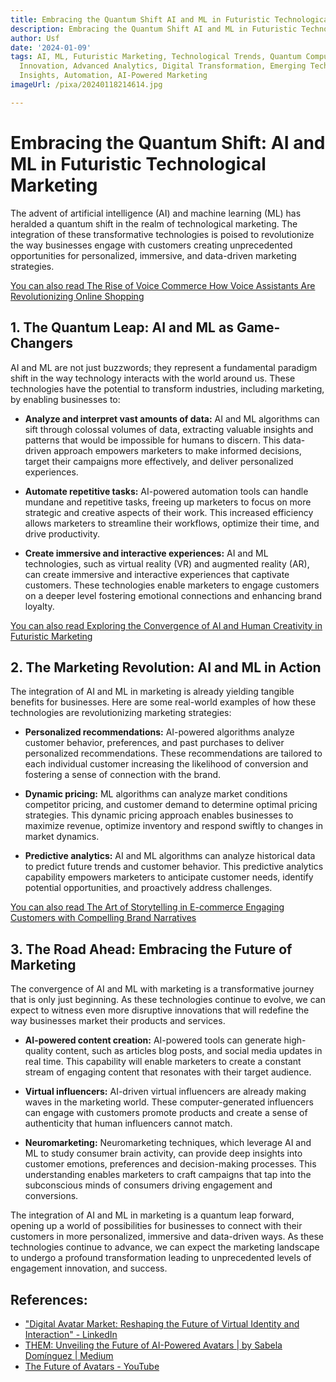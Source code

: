 ```yaml
---
title: Embracing the Quantum Shift AI and ML in Futuristic Technological Marketing
description: Embracing the Quantum Shift AI and ML in Futuristic Technological Marketing
author: Usf
date: '2024-01-09'
tags: AI, ML, Futuristic Marketing, Technological Trends, Quantum Computing, Marketing
  Innovation, Advanced Analytics, Digital Transformation, Emerging Technology, Data-Driven
  Insights, Automation, AI-Powered Marketing
imageUrl: /pixa/20240118214614.jpg

---
```

# Embracing the Quantum Shift: AI and ML  in Futuristic Technological Marketing

The advent of artificial intelligence (AI) and machine learning (ML) has heralded a quantum shift in the  realm of technological marketing. The integration of these transformative technologies  is poised to revolutionize the way businesses engage with  customers creating unprecedented  opportunities for personalized, immersive, and data-driven marketing strategies.

[You can  also read The Rise  of Voice Commerce  How Voice Assistants  Are Revolutionizing Online Shopping](The%20Rise%20of%20Voice%20Commerce%20How%20Voice%20Assistants%20Are%20Revolutionizing%20Online%20Shopping)


## 1. The Quantum Leap: AI  and ML as Game-Changers

AI and ML are not just buzzwords; they represent a fundamental paradigm shift in the way technology interacts with the world around us. These  technologies have the potential to transform industries, including marketing, by enabling businesses to:

- **Analyze and interpret vast amounts of data:** AI and ML algorithms can sift through colossal volumes of data, extracting valuable insights and  patterns that  would be impossible for humans to discern. This data-driven approach empowers marketers to make informed decisions, target their campaigns more effectively, and  deliver personalized experiences.

-  **Automate repetitive  tasks:** AI-powered automation tools can handle mundane and repetitive  tasks, freeing up  marketers to focus on more strategic and creative aspects of their work. This increased efficiency allows marketers to streamline their  workflows, optimize their time,  and drive productivity.

- **Create immersive and  interactive  experiences:** AI and ML technologies, such as virtual reality (VR) and  augmented reality (AR), can create immersive and interactive experiences that captivate customers. These technologies enable marketers to engage customers on  a deeper  level fostering emotional connections and enhancing brand loyalty.

[You can also read Exploring the Convergence of AI and Human Creativity in  Futuristic Marketing](Exploring%20the%20Convergence%20of%20AI%20and%20Human%20Creativity%20in%20Futuristic%20Marketing)


## 2. The Marketing Revolution: AI and  ML in Action

The integration of AI and ML  in  marketing is already yielding tangible benefits for businesses. Here are some real-world examples of  how these technologies are revolutionizing  marketing strategies:

- **Personalized recommendations:** AI-powered  algorithms analyze customer behavior, preferences,  and past purchases to deliver personalized recommendations. These recommendations are  tailored to each individual customer increasing  the likelihood of conversion and  fostering a sense of connection with the brand.

- **Dynamic pricing:** ML algorithms can analyze market conditions competitor pricing,  and customer demand to determine optimal  pricing strategies. This dynamic pricing approach enables businesses to maximize revenue, optimize inventory and respond  swiftly to changes in market dynamics.

- **Predictive analytics:** AI and ML algorithms can analyze  historical data to predict future trends and customer behavior. This predictive analytics capability empowers marketers to anticipate customer needs, identify potential opportunities, and proactively address challenges.

[You can  also read The Art of  Storytelling in E-commerce Engaging Customers with  Compelling Brand Narratives](The%20Art%20of%20Storytelling%20in%20E-commerce%20Engaging%20Customers%20with%20Compelling%20Brand%20Narratives)


## 3.  The Road Ahead: Embracing the Future of  Marketing

The convergence of AI and ML  with marketing is a transformative journey that is only  just beginning.  As these  technologies continue to evolve, we can expect  to witness even more disruptive  innovations that will redefine the way businesses market their products  and services.

- **AI-powered content creation:** AI-powered tools can generate high-quality content, such as articles blog  posts, and social media updates in real  time. This capability will enable marketers to create a constant stream of engaging content that resonates with  their target audience.

- **Virtual influencers:** AI-driven virtual influencers are already making waves in the marketing world. These computer-generated influencers can engage with customers promote products and create a  sense of authenticity that human influencers cannot match.

- **Neuromarketing:** Neuromarketing techniques, which leverage AI and ML to study consumer brain activity, can provide  deep insights into customer emotions,  preferences and decision-making processes. This understanding enables marketers  to craft  campaigns that tap into the subconscious minds  of  consumers driving engagement and conversions.

The integration of AI and ML in marketing is a quantum leap forward, opening up a world of possibilities for businesses to connect  with their customers in more personalized, immersive and data-driven ways. As these technologies continue to advance,  we can expect the marketing landscape to undergo a profound transformation  leading to unprecedented levels of engagement innovation, and success.

## References:
- ["Digital Avatar Market: Reshaping the Future of Virtual Identity and Interaction" - LinkedIn](https://www.linkedin.com/pulse/digital-avatar-market-reshaping-future-virtual-identity-interaction)
- [THEM: Unveiling the Future of AI-Powered Avatars | by Sabela Domínguez | Medium](https://medium.com/@sabela.domper/them-unveiling-the-future-of-ai-powered-avatars-27811fe8a346)
- [The Future of Avatars - YouTube](https://youtube.com/watch?v=6z-lkNrnJXE)
